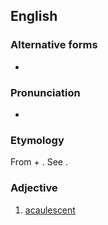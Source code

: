 ==English==

===Alternative forms===
* {{l|en|acaulose}}

===Pronunciation===
* {{IPA|en|/eɪˈkɔːləs/}}

===Etymology===
From {{m|en|a-||not}} + {{der|en|la|caulis||stalk}}. See {{m|en|cole}}.

===Adjective===
{{en-adj|-}}

# {{lb|en|botany}} [[acaulescent]]